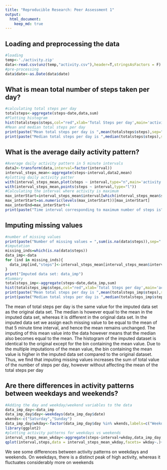 ```yaml
---
title: "Reproducible Research: Peer Assessment 1"
output: 
  html_document:
    keep_md: true
---
```



## Loading and preprocessing the data
```r
#loading
temp<-'./activity.zip'
data<-read.csv(unz(temp,"activity.csv"),header=T,stringsAsFactors = F)
#pre-processing
data$date<-as.Date(data$date)
```

## What is mean total number of steps taken per day?
```r
#calculating total steps per day
totalsteps<-aggregate(steps~date,data,sum)
#Plotting histogram
hist(totalsteps$steps,col="red",xlab='Total Steps per day',main='activity')
#Mean and median total steps per day
print(paste("Mean total steps per day is ",mean(totalsteps$steps),sep=" "))
print(paste("Median total steps per day is ",median(totalsteps$steps),sep=" "))
```


## What is the average daily activity pattern?
```r
#Average daily activity pattern in 5 minute intervals
data2<-transform(data,interval=factor(interval))
interval_steps_mean<-aggregate(steps~interval,data2,mean)
#plotting daily activity patter
with(interval_steps_mean,plot(steps ~ interval,type="n",main='activity'))
with(interval_steps_mean,points(steps ~ interval,type="l"))
#Calculating the interval where activity is maximum
max_interStart=interval_steps_mean$interval[which(interval_steps_mean$steps==max(interval_steps_mean$steps))]
max_interStart=as.numeric(levels(max_interStart))[max_interStart]
max_interEnd=max_interStart+4
print(paste("Time interval corresponding to maximum number of steps is",max_interStart,":",max_interEnd,sep=" "))
```

## Imputing missing values
```r
#number of missing values
print(paste("Number of missing values = ",sum(is.na(data$steps)),sep=" "))
#imputation
missing_inds=which(is.na(data$steps))
data_imp<-data
for (ind in missing_inds){
  data_imp[ind,"steps"]<-interval_steps_mean[interval_steps_mean$interval==data2[ind,"interval"],]$steps  
}
print("Imputed data set: data_imp")
#Summary
totalsteps_imp<-aggregate(steps~date,data_imp,sum)
hist(totalsteps_imp$steps,col="red",xlab='Total Steps per day',main='activity')
print(paste("Mean total steps per day is ",mean(totalsteps_imp$steps),sep=" "))
print(paste("Median total steps per day is ",median(totalsteps_imp$steps),sep=" "))
```
The mean of total steps per day is the same value for the imputed data set as the original data set. The median
is however equal to the mean in the imputed data set, whereas it is different in the original data set. In the imputed
data set we assign each missing value to be equal to the mean of that 5 minute time interval, and hence the mean remains unchanged. The imputing of this mean value into the data however means that the median also becomes equal to the mean. The histogram of the imputed dataset is identical to the original except for the bin containing the mean value. Due to the multiple imputations of the mean value, the bin containing the mean value is higher in the imputed data set compared to the original dataset. Thus, we find that imputing missing values increases the sum of total value of the number of steps per day, however without affecting the mean of the total steps per day

## Are there differences in activity patterns between weekdays and weekends?
```r
#Adding the day and weekday/weekend variables to the data
data_imp_day<-data_imp
data_imp_day$day<-weekdays(data_imp_day$date)
wkends<-c("Saturday","Sunday")
data_imp_day$wkday<-factor(data_imp_day$day %in% wkends,labels=c("Weekday","Weekend"))
library(ggplot2)
#plotting activity patterns for weekdays vs weekends
interval_steps_mean_wkday<-aggregate(steps~interval+wkday,data_imp_day,mean)
qplot(interval,steps,data = interval_steps_mean_wkday,facets= wkday~.)+geom_line()+theme_bw()+ggtitle('Steps vs Interval grouped by Weekday or weekend')
```

We see some differences between activity patterns on weekdays and weekends. On weekdays, there is a distinct peak of high activity, whereas it fluctuates considerably more on weekends